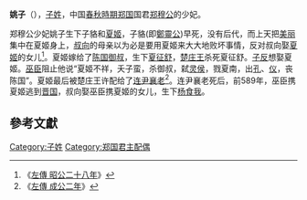 {{Infobox 先秦人物
|名稱= 姚子
|圖像=
|圖說=
|姓=[[子姓|子]]
|氏=
|名=
|字=
|別名=
|別字=
|諡號=
|時代=春秋時期
|國家=[[郑國|郑國]]
|身份=少妃
|出生=
|逝世=
|在位=
|父=
|母=
|夫=[[郑穆公|郑穆公]]
|妾=
|子女=[[郑灵公|郑灵公]]、[[夏姬|夏姬]]
}}
'''姚子'''（{{bd|？||？||}}），[[子姓|子姓]]，中国[[春秋時期|春秋時期]][[郑国|郑国]]国君[[郑穆公|郑穆公]]的少妃。

郑穆公少妃姚子生下子貉和[[夏姬|夏姬]]，子貉(即[[鄭靈公|鄭靈公]])早死，没有后代，而上天把[[美丽|美丽]]集中在夏姬身上，[[叔向|叔向]]的母亲以为必是要用夏姬来大大地败坏事情，反对叔向娶[[夏姬|夏姬]]的女儿<ref>《[[:s:春秋左氏傳/昭公|左傳 昭公二十八年]]》</ref>。夏姬嫁给了[[陈国|陈国]][[御叔_(陈国)|御叔]]，生下[[夏征舒|夏征舒]]，[[楚庄王|楚庄王]]杀死夏征舒。[[子反|子反]]想娶夏姬。[[巫臣|巫臣]]阻止他说“夏姬不祥，夭子蛮，杀御叔，弑[[陈灵公|灵侯]]，戮夏南，出[[孔宁|孔]]、[[仪行父|仪]]，丧陈国”。夏姬最后被楚庄王许配给了[[连尹襄老|连尹襄老]]<ref>《[[:s:春秋左氏傳/成公|左傳 成公二年]]》</ref>。连尹襄老死后，前589年，巫臣携夏姬逃到[[晋国|晋国]]，叔向娶巫臣携夏姬的女儿，生下[[杨食我|杨食我]]。

==參考文獻==
{{reflist}}


[[Category:子姓|Category:子姓]]
[[Category:郑国君主配偶|Category:郑国君主配偶]]